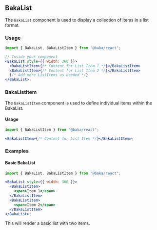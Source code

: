 ## BakaList

The `BakaList` component is used to display a collection of items in a list format.

### Usage

```jsx
import { BakaList, BakaListItem } from "@baka/react";

// Inside your component
<BakaList style={{ width: 360 }}>
  <BakaListItem>{/* Content for List Item 1 */}</BakaListItem>
  <BakaListItem>{/* Content for List Item 2 */}</BakaListItem>
  {/* Add more ListItems as needed */}
</BakaList>;
```

### BakaListItem

The `BakaListItem` component is used to define individual items within the BakaList.

#### Usage

```jsx
import { BakaListItem } from "@baka/react";

<BakaListItem>{/* Content for List Item */}</BakaListItem>;
```

### Examples

#### Basic BakaList

```jsx
import { BakaList, BakaListItem } from "@baka/react";

<BakaList style={{ width: 360 }}>
  <BakaListItem>
    <span>Item 1</span>
  </BakaListItem>
  <BakaListItem>
    <span>Item 2</span>
  </BakaListItem>
</BakaList>;
```

This will render a basic list with two items.
